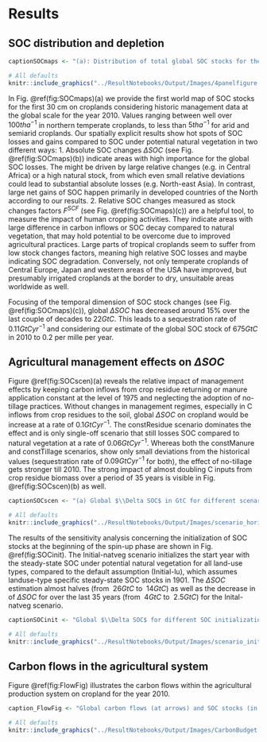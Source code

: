 # Results

## SOC distribution and depletion

```r
captionSOCmaps <- "(a): Distribution of total global SOC stocks for the first 30 cm on cropland shows high carbon stocks in high yielding areas. (b)+(c): Absolute (b) and relative (c) SOC stocks changes compared to a potential natural state showing different hot spots of SOC dynamics. Whereas absolute losses $\\Delta SOC$ are often highest in temperate dry regions, relative losses $F^\\mathrm{SCF}$ are often larger in tropical moist areas. (d): $\\Delta SOC$ between SOC under historic land use and potential natural vegetation is decreasing over time, meaning net SOC gains on global croplands over the last decades. "
```

```r
# All defaults
knitr::include_graphics("../ResultNotebooks/Output/Images/4panelfigure.png")
```

In Fig. \@ref(fig:SOCmaps)(a) we provide the first world map of SOC stocks for the first 30 cm on croplands considering historic management data at the global scale for the year 2010. Values ranging between well over $100\unit{t ha^{-1}}$ in northern temperate croplands, to less than $5\unit{t ha^{-1}}$ for arid and semiarid croplands. 
Our spatially explicit results show hot spots of SOC losses and gains compared to SOC under potential natural vegetation in two different ways: 
1. Absolute SOC changes $\Delta SOC$ (see Fig. \@ref(fig:SOCmaps)(b)) indicate areas with high importance for the global SOC losses. The might be driven by large relative changes (e.g. in Central Africa) or a high natural stock, from which even small relative deviations could lead to substantial absolute losses (e.g. North-east Asia). In contrast, large net gains of SOC happen primarily in developed countries of the North according to our results. 
2. Relative SOC changes measured as stock changes factors $F^{SCF}$ (see Fig. \@ref(fig:SOCmaps)(c)) are a helpful tool, to measure the impact of human cropping activities. They indicate areas with large difference in carbon inflows or SOC decay compared to natural vegetation, that may hold potential to be overcome due to improved agricultural practices. Large parts of tropical croplands seem to suffer from low stock changes factors, meaning high relative SOC losses and maybe indicating SOC degradation. Conversely, not only temperate croplands of Central Europe, Japan and western areas of the USA have improved, but presumably irrigated croplands at the border to dry, unsuitable areas worldwide as well.

Focusing of the temporal dimension of SOC stock changes (see Fig. \@ref(fig:SOCmaps)(c)), global $\Delta SOC$  has decreased around 15% over the last couple of decades to $22\unit{GtC}$. This leads to a sequestration rate of $0.11\unit{GtC yr^{-1}}$ and considering our estimate of the global SOC stock of $675\unit{GtC}$ in 2010 to $0.2$ per mille per year. 

## Agricultural management effects on $\Delta SOC$ 

Figure \@ref(fig:SOCscen)(a) reveals the relative impact of management effects by keeping carbon inflows from crop residue returning or manure application constant at the level of 1975 and neglecting the adoption of no-tillage practices. Without changes in management regimes, especially in C inflows from crop residues to the soil, global $\Delta SOC$  on cropland would be increase at a rate of $0.1\unit{GtC yr^{-1}}$. The constResidue scenario dominates the effect and is only single-off scenario that still losses SOC compared to natural vegetation at a rate of $0.06\unit{GtC yr^{-1}}$. Whereas both the constManure and constTillage scenarios, show only small deviations from the historical values (sequestration rate of $0.09\unit{GtC yr^{-1}}$ for both), the effect of no-tillage gets stronger till 2010. 
The strong impact of almost doubling C inputs from crop residue biomass over a period of 35 years is visible in Fig. \@ref(fig:SOCscen)(b) as well.

```r
captionSOCscen <- "(a) Global $\\Delta SOC$ in GtC for different scenarios deviating from historical argicultural management by holding effects of carbon inflows from residues (constResidues), manure (constManure) constant or neglecting adoption of no-tillage practices (constTillage). ConstManagement combines all three modifications. Note that $\\Delta SOC$ is defined as the difference of SOC under land-use compared to a natural vegetation state. Figure (b) shows the carbon inflows from crop residue and manure, underlining the strong impact of residues for SOC stock and SOC stock changes."
```

```r
# All defaults
knitr::include_graphics("../ResultNotebooks/Output/Images/scenario_horiz.png")
```

The results of the sensitivity analysis concerning the initialization of SOC stocks at the beginning of the spin-up phase are shown in Fig. \@ref(fig:SOCinit). The Initial-natveg scenario initializes the start year with the steady-state SOC under potential natural vegetation for all land-use types, compared to the default assumption (Initial-lu), which assumes landuse-type specific steady-state SOC stocks in 1901. The $\Delta SOC$ estimation almost halves (from $~26\unit{GtC}$ to $~14\unit{GtC}$) as well as the decrease in of $\Delta SOC$ for over the last 35 years (from $~4\unit{GtC}$ to $~2.5\unit{GtC}$) for the Inital-natveg scenario.

```r
captionSOCinit <- "Global $\\Delta SOC$ for different SOC initialization choices in the start year 1901."
```

```r
# All defaults
knitr::include_graphics("../ResultNotebooks/Output/Images/scenario_init.png")
```


## Carbon flows in the agricultural system

Figure \@ref(fig:FlowFig) illustrates the carbon flows within the agricultural production system on cropland for the year 2010. 

```r
caption_FlowFig <- "Global carbon flows (at arrows) and SOC stocks (in boxes) within the agricultural system for the year 2010 (in MtC): Most important carbon sources on cropland are crop residues."
```

```r
# All defaults
knitr::include_graphics("../ResultNotebooks/Output/Images/CarbonBudget.png")
```

